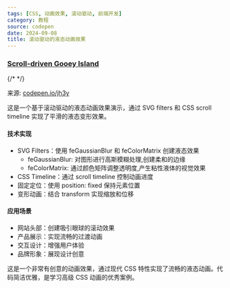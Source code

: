 ```yaml
---
tags: [CSS, 动画效果, 滚动驱动, 前端开发]
category: 教程
source: codepen
date: 2024-09-08
title: 滚动驱动的液态动画效果
---
```


### [Scroll-driven Gooey Island](https://codepen.io/jh3y/pen/RwzWOqM)

{/* <DemoLoader demoPath='scroll-driven-gooey-island' /> */}

<CodePen codePenId="RwzWOqM"/>

来源: [codepen.io/jh3y](https://codepen.io/jh3y/pen/RwzWOqM)

这是一个基于滚动驱动的液态动画效果演示，通过 SVG filters 和 CSS scroll timeline 实现了平滑的液态变形效果。

#### 技术实现

-   SVG Filters：使用 feGaussianBlur 和 feColorMatrix 创建液态效果
    -   feGaussianBlur: 对图形进行高斯模糊处理,创建柔和的边缘
    -   feColorMatrix: 通过颜色矩阵调整透明度,产生粘性液体的视觉效果
-   CSS Timeline：通过 scroll timeline 控制动画进度
-   固定定位：使用 position: fixed 保持元素位置
-   变形动画：结合 transform 实现缩放和位移

#### 应用场景

-   网站头部：创建吸引眼球的滚动效果
-   产品展示：实现流畅的过渡动画
-   交互设计：增强用户体验
-   品牌形象：展现设计创意

这是一个非常有创意的动画效果，通过现代 CSS 特性实现了流畅的液态动画。代码简洁优雅，是学习高级 CSS 动画的优秀案例。
